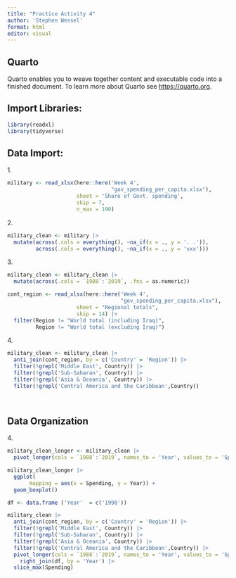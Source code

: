 ---
title: "Practice Activity 4"
author: 'Stephen Wessel'
format: html
editor: visual
---

## Quarto

Quarto enables you to weave together content and executable code into a finished document. To learn more about Quarto see <https://quarto.org>.

## Import Libraries:

```{r}
library(readxl) 
library(tidyverse)
```

## Data Import:

1\.

```{r}
military <- read_xlsx(here::here('Week 4',
                                 "gov_spending_per_capita.xlsx"), 
                      sheet = 'Share of Govt. spending', 
                      skip = 7, 
                      n_max = 190)
```

2\.

```{r}
military_clean <- military |> 
  mutate(across(.cols = everything(), ~na_if(x = ., y = '. .')),
         across(.cols = everything(), ~na_if(x = ., y = 'xxx'))) 
```

3\.

```{r}
military_clean <- military_clean |> 
  mutate(across(.cols = `1988`:`2019`, .fns = as.numeric))
```

```{r}
cont_region <- read_xlsx(here::here('Week 4',
                                    "gov_spending_per_capita.xlsx"), 
                      sheet = "Regional totals", 
                      skip = 14) |> 
  filter(Region != "World total (including Iraq)", 
         Region != "World total (excluding Iraq)")
```

4\.

```{r}
military_clean <- military_clean |> 
  anti_join(cont_region, by = c('Country' = 'Region')) |> 
  filter(!grepl('Middle East', Country)) |> 
  filter(!grepl('Sub-Saharan', Country)) |> 
  filter(!grepl('Asia & Oceania', Country)) |> 
  filter(!grepl('Central America and the Caribbean',Country))
          
  
```

## Data Organization

4\.

```{r}
military_clean_longer <- military_clean |> 
  pivot_longer(cols = `1988`:`2019`, names_to = 'Year', values_to = 'Spending')
```

```{r}
military_clean_longer |> 
  ggplot(
       mapping = aes(x = Spending, y = Year)) +
  geom_boxplot()

```

```{r}
df <- data.frame ('Year'  = c('1990'))

military_clean |> 
  anti_join(cont_region, by = c('Country' = 'Region')) |> 
  filter(!grepl('Middle East', Country)) |> 
  filter(!grepl('Sub-Saharan', Country)) |> 
  filter(!grepl('Asia & Oceania', Country)) |> 
  filter(!grepl('Central America and the Caribbean',Country)) |> 
  pivot_longer(cols = `1988`:`2019`, names_to = 'Year', values_to = 'Spending') |> 
    right_join(df, by = 'Year') |> 
  slice_max(Spending)

```
